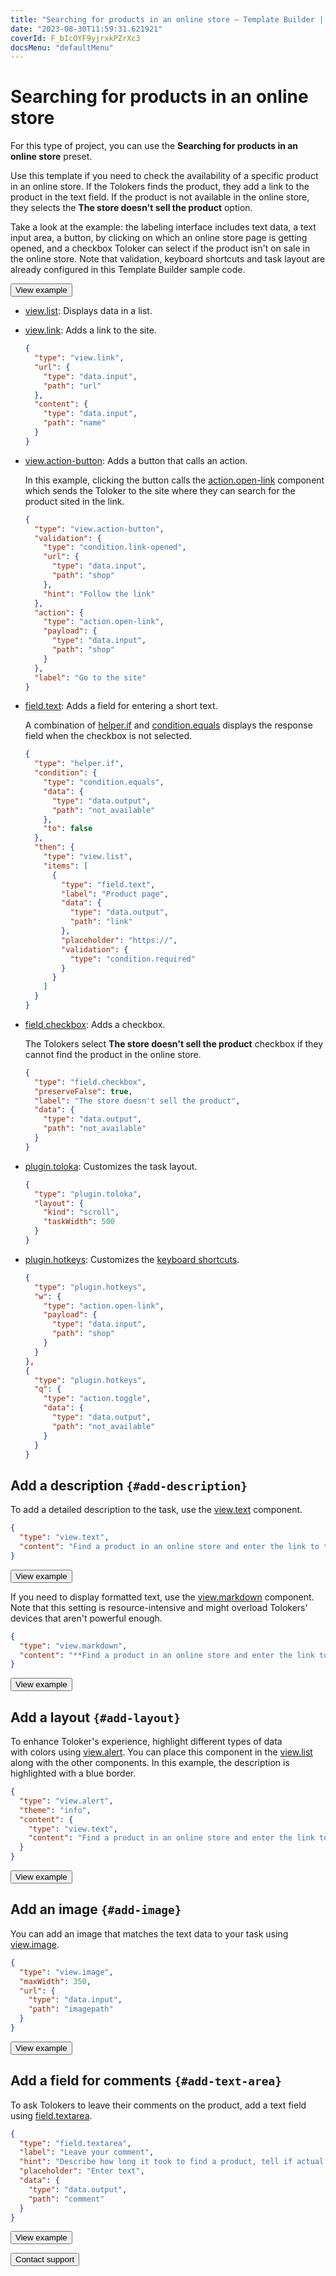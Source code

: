 ```yaml
---
title: "Searching for products in an online store — Template Builder | Toloka documentation"
date: "2023-08-30T11:59:31.621921"
coverId: F_bIcOYF9yjrxkPZrXc3
docsMenu: "defaultMenu"
---
```


# Searching for products in an online store

For this type of project, you can use the **Searching for products in an online store** preset.

Use this template if you need to check the availability of a specific product in an online store. If the Tolokers finds the product, they add a link to the product in the text field. If the product is not available in the online store, they selects the **The store doesn't sell the product** option.

Take a look at the example: the labeling interface includes text data, a text input area, a button, by clicking on which an online store page is getting opened, and a checkbox Toloker can select if the product isn't on sale in the online store. Note that validation, keyboard shortcuts and task layout are already configured in this Template Builder sample code.

<Button view="defaultInverse" size="l" type="link" url="https://ya.cc/t/dZpF0xTT4K2qE7">View example</Button>

<Cut title="Components used in the example">

- [view.list](/docs/template-builder/reference/view.list): Displays data in a list.

- [view.link](/docs/template-builder/reference/view.link): Adds a link to the site.

    <Cut title="Show code">

    ```json
    {
      "type": "view.link",
      "url": {
        "type": "data.input",
        "path": "url"
      },
      "content": {
        "type": "data.input",
        "path": "name"
      }
    }
    ```

    </Cut>

- [view.action-button](/docs/template-builder/reference/view.action-button): Adds a button that calls an action.

    In this example, clicking the button calls the [action.open-link](/docs/template-builder/reference/action.open-link) component which sends the Toloker to the site where they can search for the product sited in the link.

    <Cut title="Show code">

    ```json
    {
      "type": "view.action-button",
      "validation": {
        "type": "condition.link-opened",
        "url": {
          "type": "data.input",
          "path": "shop"
        },
        "hint": "Follow the link"
      },
      "action": {
        "type": "action.open-link",
        "payload": {
          "type": "data.input",
          "path": "shop"
        }
      },
      "label": "Go to the site"
    }
    ```

    </Cut>

- [field.text](/docs/template-builder/reference/field.text): Adds a field for entering a short text.

    A combination of [helper.if](/docs/template-builder/reference/helper.if) and [condition.equals](/docs/template-builder/reference/condition.equals) displays the response field when the checkbox is not selected.

    <Cut title="Show code">

    ```json
    {
      "type": "helper.if",
      "condition": {
        "type": "condition.equals",
        "data": {
          "type": "data.output",
          "path": "not_available"
        },
        "to": false
      },
      "then": {
        "type": "view.list",
        "items": [
          {
            "type": "field.text",
            "label": "Product page",
            "data": {
              "type": "data.output",
              "path": "link"
            },
            "placeholder": "https://",
            "validation": {
              "type": "condition.required"
            }
          }
        ]
      }
    }
    ```

    </Cut>

- [field.checkbox](/docs/template-builder/reference/field.checkbox): Adds a checkbox.

    The Tolokers select **The store doesn't sell the product** checkbox if they cannot find the product in the online store.

    <Cut title="Show code">

    ```json
    {
      "type": "field.checkbox",
      "preserveFalse": true,
      "label": "The store doesn't sell the product",
      "data": {
        "type": "data.output",
        "path": "not_available"
      }
    }
    ```

    </Cut>

- [plugin.toloka](/docs/template-builder/reference/plugin.toloka): Customizes the task layout.

    <Cut title="Show code">

    ```json
    {
      "type": "plugin.toloka",
      "layout": {
        "kind": "scroll",
        "taskWidth": 500
      }
    }
    ```

    </Cut>

- [plugin.hotkeys](/docs/template-builder/reference/plugin.hotkeys): Customizes the [keyboard shortcuts](/docs/template-builder/best-practices/hotkeys).

    <Cut title="Show code">

    ```json
    {
      "type": "plugin.hotkeys",
      "w": {
        "type": "action.open-link",
        "payload": {
          "type": "data.input",
          "path": "shop"
        }
      }
    },
    {
      "type": "plugin.hotkeys",
      "q": {
        "type": "action.toggle",
        "data": {
          "type": "data.output",
          "path": "not_available"
        }
      }
    }
    ```

    </Cut>

</Cut>

## Add a description `{#add-description}`

To add a detailed description to the task, use the [view.text](/docs/template-builder/reference/view.text) component.

<Cut title="Show code">

```json
{
  "type": "view.text",
  "content": "Find a product in an online store and enter the link to the page with this product."
}
```

</Cut>

<Button view="defaultInverse" size="l" type="link" url="https://ya.cc/t/HOtz4PAW4K5HwT">View example</Button>

If you need to display formatted text, use the [view.markdown](/docs/template-builder/reference/view.markdown) component. Note that this setting is resource-intensive and might overload Tolokers' devices that aren't powerful enough.

<Cut title="Show code">

```json
{
  "type": "view.markdown",
  "content": "**Find a product in an online store and enter the link to the page with this product.**"
}
```

</Cut>

<Button view="defaultInverse" size="l" type="link" url="https://ya.cc/t/3V4Hyqjg4KHqaN">View example</Button>

## Add a layout `{#add-layout}`

To enhance Toloker's experience, highlight different types of data with colors using [view.alert](/docs/template-builder/reference/view.alert). You can place this component in the [view.list](/docs/template-builder/reference/view.list) along with the other components. In this example, the description is highlighted with a blue border.

<Cut title="Show code">

```json
{
  "type": "view.alert",
  "theme": "info",
  "content": {
    "type": "view.text",
    "content": "Find a product in an online store and enter the link to the page with this product."
  }
}
```

</Cut>

<Button view="defaultInverse" size="l" type="link" url="https://ya.cc/t/36mkWpAN4K5JhT">View example</Button>

## Add an image `{#add-image}`

You can add an image that matches the text data to your task using [view.image](/docs/template-builder/reference/view.image).

<Cut title="Show code">

```json
{
  "type": "view.image",
  "maxWidth": 350,
  "url": {
    "type": "data.input",
    "path": "imagepath"
  }
}
```

</Cut>

<Button view="defaultInverse" size="l" type="link" url="https://ya.cc/t/4IMgRws84K4uTX">View example</Button>

## Add a field for comments `{#add-text-area}`

To ask Tolokers to leave their comments on the product, add a text field using [field.textarea](/docs/template-builder/reference/field.textarea).

<Cut title="Show code">

```json
{
  "type": "field.textarea",
  "label": "Leave your comment",
  "hint": "Describe how long it took to find a product, tell if actual product name is different from the name in the query, tell why you didn't find the product etc.",
  "placeholder": "Enter text",
  "data": {
    "type": "data.output",
    "path": "comment"
  }
}
```

</Cut>

<Button view="defaultInverse" size="l" type="link" url="https://ya.cc/t/LsjI38xe4KovuZ">View example</Button>

<p></p>

<Button view="defaultInverse" size="l" type="link" url="/docs/guide/troubleshooting/support?form-source=template-builder-templates-online-store-products">Contact support</Button>